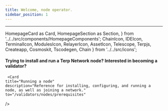 ---
title: Welcome, node operator.
sidebar_position: 1
---
---
  HomepageCard as Card,
  HomepageSection as Section,
} from '../../src/components/HomepageComponents';
  ChainIcon,
  IDEIcon,
  TerminalIcon,
  ModulesIcon,
  RelayerIcon,
  AssetIcon,
  Telescope,
  Terpjs,
  Createapp,
  Cosmoskit,
  Tscodegen,
  Chain
} from '../../src/icons';

#### Trying to install and run a Terp Network node? Interested in becoming a validator?
#### 





<Section title="Node Operators & Validators" id="web-sdks" hasSubSections >

   <Section>
   
     <Card
    title="Running a node"
    description="Reference for installing, configuring, and running a node, as well as joining a network."
    to="/validators/nodes/prerequisites"
  />

  <Card
    title="Becoming a Validator"
    description="Be a part of the network. Understand the requirements and steps to becoming a validator."
    to="/validators/becoming-a-validator/requirements"
  />
    <Card
    title="Becoming a Relayer"
    description="Support the network by relaying cross-chain messages."
    to="/validators/relaying"
  />
    <Card
    title="Useful Guides"
    description="Various guides related to node ops."
    to="/validators/becoming-a-validator/overview"
  />

  


 
  </Section>

  </Section>

